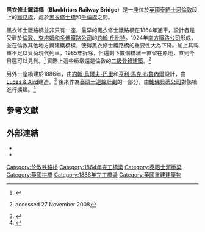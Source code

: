 {{coord|51|30|35|N|0|06|12|W|region:GB_type:landmark|display=title}}
{{Infobox Bridge |
|image = Between Blackfriars bridges, with train, from south.jpg
|bridge_name = Blackfriars Railway Bridge
|caption = 黑衣修士橋和橋前的舊橋墩
|official_name =
|locale =     {{GBR}}[[倫敦|倫敦]]
|carries = [[泰晤士連線|泰晤士連線]]鐵路
|crosses = [[泰晤士河|泰晤士河]]
|maint =
|open = 1886
|below =
|traffic =
|design = [[拱橋|拱橋]]
|toll =
|mainspan =
|length =
|width =
}}

'''黑衣修士鐵路橋'''（'''Blackfriars Railway Bridge'''）是一座位於[[英國|英國]][[泰晤士河|泰晤士河]][[倫敦|倫敦]]段上的[[鐵路橋|鐵路橋]]，處於[[黑衣修士橋|黑衣修士橋]]和[[千禧橋|千禧橋]]之間。

黑衣修士鐵路橋並非只有一座，最早的黑衣修士鐵路橋在1864年通車，設計者是受雇於[[倫敦、查塔姆和多佛鐵路公司|倫敦、查塔姆和多佛鐵路公司]]的[[約翰·丘比特|約翰·丘比特]]。1924年[[南方鐵路公司_(英國)|南方鐵路公司]]形成，並在倫敦其他地方興建鐵橋樑，使得黑衣修士鐵路橋的重要性大為下降。加上其載重不足以負荷現代列車，1985年拆除，但還剩下數個橋墩一直留在原地，直到今日還可以見到。<ref>{{Cite web |url=http://www.loveplums.co.uk/Tube/Blackfriars_Loughborough.html |title=Blackfriars: Loughborough Junction |accessdate=2014-09-12 |archive-date=2012-05-30 |archive-url=https://archive.is/20120530180739/http://www.loveplums.co.uk/Tube/Blackfriars_Loughborough.html |dead-url=yes }}</ref> 實際上這些桥墩還是倫敦的[[登錄建築|二級登錄建築]]。<ref>{{IoE|470601}} accessed 27 November 2008</ref>

另外一座橋建於1886年，由[[約翰·烏爾夫-巴里|約翰·烏爾夫-巴里]]和[[亨利·馬克·布魯內爾|亨利·馬克·布魯內爾]]設計，由[[Lucas_&_Aird|Lucas & Aird]]建造。<ref>{{Cite web |url=http://thames.me.uk/s00090.htm |title=Where Thames Smooth Waters Glide |access-date=2014-09-12 |archive-date=2020-12-29 |archive-url=https://web.archive.org/web/20201229105159/http://thames.me.uk/s00090.htm |dead-url=no }}</ref> 後來作為[[泰晤士連線計劃|泰晤士連線計劃]]的一部分，由[[鮑佛貝蒂公司|鮑佛貝蒂公司]]對該橋進行擴建。<ref>{{cite news |title=Work starts on solar bridge at Blackfriars station |author= |url=http://www.guardian.co.uk/environment/2011/oct/04/solar-bridge-blackfriars-station |newspaper=The Guardian |date=4 October 2011 |accessdate=4 October 2011 |archive-date=2013-03-28 |archive-url=https://web.archive.org/web/20130328120818/http://www.guardian.co.uk/environment/2011/oct/04/solar-bridge-blackfriars-station |dead-url=no }}</ref>

==參考文獻==
{{reflist}}

==外部連結==
* {{Structurae|id=s0003161|title=Blackfriars Railway Bridge (1864)}}
* {{Structurae|id=s0003162|title=Blackfriars Railway Bridge (1886)}}
{{commonscat|Blackfriars Railway Bridge}}

{{倫敦中心橋樑}}

[[Category:伦敦铁路桥|Category:伦敦铁路桥]]
[[Category:1864年完工橋梁|Category:1864年完工橋梁]]
[[Category:泰晤士河桥梁|Category:泰晤士河桥梁]]
[[Category:英國拱橋|Category:英國拱橋]]
[[Category:1886年完工橋梁|Category:1886年完工橋梁]]
[[Category:英國重建建築物|Category:英國重建建築物]]